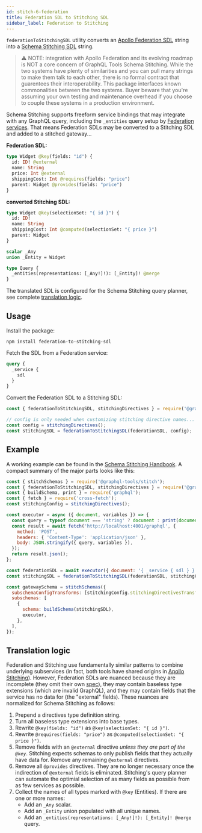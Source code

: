 ```yaml
---
id: stitch-6-federation
title: Federation SDL to Stitching SDL
sidebar_label: Federation to Stitching
---
```


`federationToStitchingSDL` utility converts an [Apollo Federation SDL](https://www.apollographql.com/docs/federation/federation-spec/) string into a [Schema Stitching SDL](https://www.graphql-tools.com/docs/stitch-3-directives-sdl/) string.

> ⚠️ NOTE: integration with Apollo Federation and its evolving roadmap is NOT a core concern of GraphQL Tools Schema Stitching. While the two systems have plenty of similarities and you can pull many strings to make them talk to each other, there is no formal contract that guarentees their interoperability. This package interfaces known commonalities between the two systems. Buyer beware that you're assuming your own testing and maintenance overhead if you choose to couple these systems in a production environment.

Schema Stitching supports freeform service bindings that may integrate with any GraphQL query, including the `_entities` query setup by [Federation services](https://github.com/apollographql/federation). That means Federation SDLs may be converted to a Stitching SDL and added to a stitched gateway...

**Federation SDL:**

```graphql
type Widget @key(fields: "id") {
  id: ID! @external
  name: String
  price: Int @external
  shippingCost: Int @requires(fields: "price")
  parent: Widget @provides(fields: "price")
}
```

**converted Stitching SDL:**

```graphql
type Widget @key(selectionSet: "{ id }") {
  id: ID!
  name: String
  shippingCost: Int @computed(selectionSet: "{ price }")
  parent: Widget
}

scalar _Any
union _Entity = Widget

type Query {
  _entities(representations: [_Any!]!): [_Entity]! @merge
}
```

The translated SDL is configured for the Schema Stitching query planner, see complete [translation logic](#translation-logic).

## Usage

Install the package:

```shell
npm install federation-to-stitching-sdl
```

Fetch the SDL from a Federation service:

```graphql
query {
  _service {
    sdl
  }
}
```

Convert the Federation SDL to a Stitching SDL:

```js
const { federationToStitchingSDL, stitchingDirectives } = require('@graphql-tools/stitching-directives');

// config is only needed when customizing stitching directive names...
const config = stitchingDirectives();
const stitchingSDL = federationToStitchingSDL(federationSDL, config);
```

## Example

A working example can be found in the [Schema Stitching Handbook](https://github.com/gmac/schema-stitching-handbook/tree/master/federation-services). A compact summary of the major parts looks like this:

```js
const { stitchSchemas } = require('@graphql-tools/stitch');
const { federationToStitchingSDL, stitchingDirectives } = require('@graphql-tools/stitching-directives');
const { buildSchema, print } = require('graphql');
const { fetch } = require('cross-fetch');
const stitchingConfig = stitchingDirectives();

const executor = async ({ document, variables }) => {
  const query = typeof document === 'string' ? document : print(document);
  const result = await fetch('http://localhost:4001/graphql', {
    method: 'POST',
    headers: { 'Content-Type': 'application/json' },
    body: JSON.stringify({ query, variables }),
  });
  return result.json();
};

const federationSDL = await executor({ document: '{ _service { sdl } }' });
const stitchingSDL = federationToStitchingSDL(federationSDL, stitchingConfig);

const gatewaySchema = stitchSchemas({
  subschemaConfigTransforms: [stitchingConfig.stitchingDirectivesTransformer],
  subschemas: [
    {
      schema: buildSchema(stitchingSDL),
      executor,
    },
  ],
});
```

## Translation logic

Federation and Stitching use fundamentally similar patterns to combine underlying subservices (in fact, both tools have shared origins in [Apollo Stitching](https://www.apollographql.com/docs/federation/migrating-from-stitching/)). However, Federation SDLs are nuanced because they are incomplete (they omit their own [spec](https://www.apollographql.com/docs/federation/federation-spec/)), they may contain baseless type extensions (which are invalid GraphQL), and they may contain fields that the service has no data for (the "external" fields). These nuances are normalized for Schema Stitching as follows:

1. Prepend a directives type definition string.
1. Turn all baseless type extensions into base types.
1. Rewrite `@key(fields: "id")` as `@key(selectionSet: "{ id }")`.
1. Rewrite `@requires(fields: "price")` as `@computed(selectionSet: "{ price }")`.
1. Remove fields with an `@external` directive _unless they are part of the `@key`_. Stitching expects schemas to only publish fields that they actually have data for. Remove any remaining `@external` directives.
1. Remove all `@provides` directives. They are no longer necessary once the indirection of `@external` fields is eliminated. Stitching's query planner can automate the optimial selection of as many fields as possible from as few services as possible.
1. Collect the names of all types marked with `@key` (Entities). If there are one or more names:
   - Add an `_Any` scalar.
   - Add an `_Entity` union populated with all unique names.
   - Add an `_entities(representations: [_Any!]!): [_Entity]! @merge` query.
